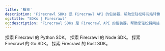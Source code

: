 ```yaml
---
title: '概览'
description: 'Firecrawl SDKs 是 Firecrawl API 的包装器，帮助您轻松将网站转换为 markdown。'
og:title: "SDKs | Firecrawl"
og:description: "Firecrawl SDKs 是 Firecrawl API 的包装器，帮助您轻松将网站转换为 markdown。"
---
```


<CardGroup cols={2}>
  <Card title="Python SDK" icon="python" href="python">
    探索 Firecrawl 的 Python SDK。
  </Card>
  <Card title="Node SDK" icon="node" href="node">
    探索 Firecrawl 的 Node SDK。
  </Card>
  <Card title="Go SDK" icon="golang" href="go">
    探索 Firecrawl 的 Go SDK。
  </Card>
  <Card title="Rust SDK" icon="rust" href="rust">
    探索 Firecrawl 的 Rust SDK。
  </Card>
</CardGroup>